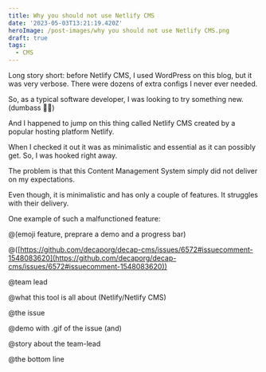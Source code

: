 ```yaml
---
title: Why you should not use Netlify CMS
date: '2023-05-03T13:21:19.420Z'
heroImage: /post-images/why you should not use Netlify CMS.png
draft: true
tags:
  - CMS
---
```


Long story short: before Netlify CMS, I used WordPress on this blog, but it was very verbose. There were dozens of extra configs I never ever needed.

So, as a typical software developer, I was looking to try something new. (dumbass 🤦‍♂️)

And I happened to jump on this thing called Netlify CMS created by a popular hosting platform Netlify.

When I checked it out it was as minimalistic and essential as it can possibly get. So, I was hooked right away.

The problem is that this Content Management System simply did not deliver on my expectations.

Even though, it is minimalistic and has only a couple of features. It struggles with their delivery.

One example of such a malfunctioned feature:

@(emoji feature, preprare a demo and a progress bar)

@([https://github.com/decaporg/decap-cms/issues/6572#issuecomment-1548083620](https://github.com/decaporg/decap-cms/issues/6572#issuecomment-1548083620))

@team lead

@what this tool is all about (Netlify/Netlify CMS)

@the issue

@demo with .gif of the issue (and)

@story about the team-lead

@the bottom line
